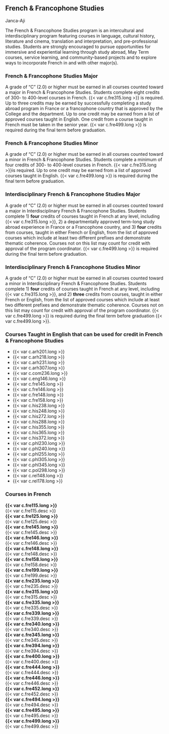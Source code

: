 ## French & Francophone Studies {#sec-french-and-francophone-studies}
Janca-Aji

The French & Francophone Studies program is an intercultural and interdisciplinary program featuring courses in language, cultural history, literature and cinema, translation and interpretation, and pre-professional studies. Students are strongly encouraged to pursue opportunities for immersive and experiential learning through study abroad, May Term courses, service learning, and community-based projects and to explore ways to incorporate French in and with other major(s).

### French & Francophone Studies Major
A grade of "C" (2.0) or higher must be earned in all courses counted toward a major in French & Francophone Studies. Students complete eight credits of 300- to 400-level courses in French. {{< var c.fre315.long >}} is required. Up to three credits may be earned by successfully completing a study abroad program in France or a francophone country that is approved by the College and the department. Up to one credit may be earned from a list of approved courses taught in English. One credit from a course taught in French must be taken in the senior year. {{< var c.fre499.long >}} is required during the final term before graduation.
 
### French & Francophone Studies Minor
A grade of "C" (2.0) or higher must be earned in all courses counted toward a minor in French & Francophone Studies. Students complete a minimum of four credits of 300- to 400-level courses in French. {{< var c.fre315.long >}}is required. Up to one credit may be earned from a list of approved courses taught in English. {{< var c.fre499.long >}} is required during the final term before graduation.

### Interdisciplinary French & Francophone Studies Major
A grade of "C" (2.0) or higher must be earned in all courses counted toward a major in Interdisciplinary French & Francophone Studies. Students complete 1) **four** credits of courses taught in French at any level, including {{< var c.fre315.long >}}, 2) a departmentally approved term-long study abroad experience in France or a Francophone country, and 3) **four** credits from courses, taught in either French or English, from the list of approved courses which include at least two different prefixes and demonstrate thematic coherence. Courses not on this list may count for credit with approval of the program coordinator. {{< var c.fre499.long >}} is required during the final term before graduation. 

### Interdisciplinary French & Francophone Studies Minor
A grade of "C" (2.0) or higher must be earned in all courses counted toward a minor in Interdisciplinary French & Francophone Studies. Students complete 1) **four** credits of courses taught in French at any level, including {{< var c.fre315.long >}}, and 2) **three** credits from courses, taught in either French or English, from the list of approved courses which include at least two different prefixes and demonstrate thematic coherence. Courses not on this list may count for credit with approval of the program coordinator. {{< var c.fre499.long >}} is required during the final term before graduation {{< var c.fre499.long >}}. 


### Courses Taught in English that can be used for credit in French & Francophone Studies

- {{< var c.arh201.long >}}
- {{< var c.arh218.long >}}
- {{< var c.arh231.long >}}
- {{< var c.arh307.long >}}
- {{< var c.com236.long >}}
- {{< var c.eng146.long >}}
- {{< var c.fre145.long >}}
- {{< var c.fre146.long >}}
- {{< var c.fre148.long >}}
- {{< var c.fre158.long >}}
- {{< var c.his238.long >}}
- {{< var c.his248.long >}}
- {{< var c.his272.long >}}
- {{< var c.his288.long >}}
- {{< var c.his355.long >}}
- {{< var c.his365.long >}}
- {{< var c.his372.long >}}
- {{< var c.phl230.long >}}
- {{< var c.phl240.long >}}
- {{< var c.phl255.long >}}
- {{< var c.phl305.long >}}
- {{< var c.phl345.long >}}
- {{< var c.pol298.long >}}
- {{< var c.rel148.long >}}
- {{< var c.rel178.long >}}


### Courses in French
 **{{< var c.fre115.long >}}**  
  {{< var c.fre115.desc >}}   
 **{{< var c.fre125.long >}}**  
  {{< var c.fre125.desc >}}  
 **{{< var c.fre145.long >}}**  
  {{< var c.fre145.desc >}}  
 **{{< var c.fre146.long >}}**  
  {{< var c.fre146.desc >}}  
 **{{< var c.fre148.long >}}**  
  {{< var c.fre148.desc >}}  
 **{{< var c.fre158.long >}}**  
  {{< var c.fre158.desc >}}  
 **{{< var c.fre199.long >}}**  
  {{< var c.fre199.desc >}}  
 **{{< var c.fre235.long >}}**  
  {{< var c.fre235.desc >}}  
 **{{< var c.fre315.long >}}**  
  {{< var c.fre315.desc >}}  
 **{{< var c.fre335.long >}}**  
  {{< var c.fre335.desc >}}  
 **{{< var c.fre339.long >}}**  
  {{< var c.fre339.desc >}}  
 **{{< var c.fre340.long >}}**  
  {{< var c.fre340.desc >}}  
 **{{< var c.fre345.long >}}**  
  {{< var c.fre345.desc >}}  
 **{{< var c.fre394.long >}}**  
  {{< var c.fre394.desc >}}  
 **{{< var c.fre400.long >}}**  
  {{< var c.fre400.desc >}}  
 **{{< var c.fre444.long >}}**  
  {{< var c.fre444.desc >}}  
 **{{< var c.fre446.long >}}**  
  {{< var c.fre446.desc >}}  
 **{{< var c.fre452.long >}}**  
  {{< var c.fre452.desc >}}  
 **{{< var c.fre494.long >}}**  
  {{< var c.fre494.desc >}}  
 **{{< var c.fre495.long >}}**  
  {{< var c.fre495.desc >}}  
 **{{< var c.fre499.long >}}**  
  {{< var c.fre499.desc >}}   














